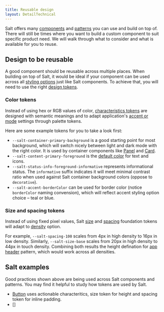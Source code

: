 ```yaml
---
title: Reusable design
layout: DetailTechnical
---
```


Salt offers many [components](/salt/components) and [patterns](/salt/patterns) you can use and build on top of. There will still be times where you want to build a custom component to suit specific product need. We will walk through what to consider and what is available for you to reuse.

## Design to be reusable

A good component should be reusable across multiple places. When building on top of Salt, it would be ideal if your component can be used across all [styling options](/salt/theming/index#styling-options) just like Salt components. To achieve that, you will need to use the right [design tokens](/salt/theming/index#design-tokens).

### Color tokens

Instead of using hex or RGB values of color, [characteristics tokens](/salt/theming/accordionview) are designed with semantic meanings and to adapt application's [accent or mode](/salt/theming/index#accent--mode) settings through palette tokens.

Here are some example tokens for you to take a look first:

- `--salt-container-primary-background` is a good starting point for most background, which will switch nicely between light and dark mode with the right color. It is used by container components like [Panel](/salt/components/panel) and [Card](/salt/components/card).
- `--salt-content-primary-foreground` is the [default color](https://github.com/jpmorganchase/salt-ds/blob/e76e5b92dcb6cfae02813137098393b91f54e501/packages/theme/css/global.css#L6) for text and icons.
- `--salt-status-info-foreground-informative` represents informational status. The `informative` suffix indicates it will meet minimal contrast ratio when used against Salt container background colors (oppose to `decorative`).
- `--salt-accent-borderColor` can be used for border color (notice `borderColor` naming convension), which will reflect accent styling option choice – teal or blue.

### Size and spacing tokens

Instead of using fixed pixel values, Salt [size](/salt/foundations/size) and [spacing](/salt/foundations/spacing) foundation tokens will adapt to [density](/salt/foundations/density) option.

For example, `--salt-spacing-100` scales from 4px in high density to 16px in low density. Similarly, `--salt-size-base` scales from 20px in high density to 44px in touch density. Combining both results the height defination for [app header](/salt/patterns/app-header) pattern, which would work across all densities.

## Salt examples

Good practices shown above are being used across Salt components and patterns. You may find it helpful to study how tokens are used by Salt.

- [Button](/salt/components/button) uses actionable characteritics, size token for height and spacing token for inline padding.
- []
